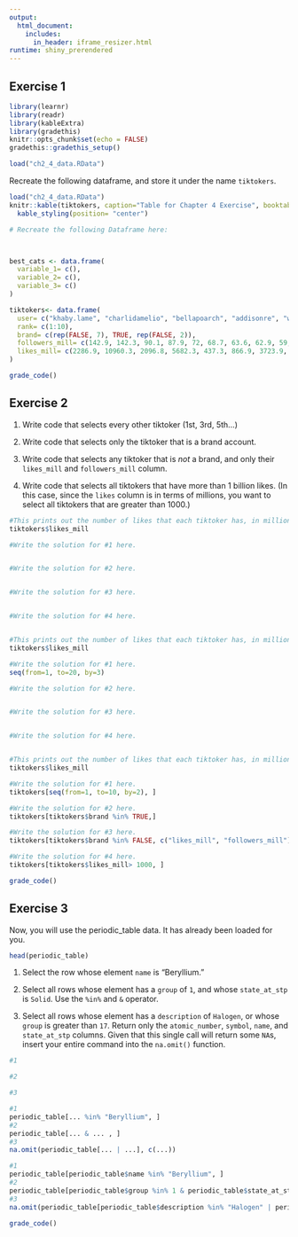 ```yaml
---
output: 
  html_document:
    includes:
      in_header: iframe_resizer.html
runtime: shiny_prerendered
---
```


## Exercise 1

```r
library(learnr)
library(readr)
library(kableExtra)
library(gradethis)
knitr::opts_chunk$set(echo = FALSE)
gradethis::gradethis_setup()
```

```r
load("ch2_4_data.RData")
```
Recreate the following dataframe, and store it under the name `tiktokers`.

```r
load("ch2_4_data.RData")
knitr::kable(tiktokers, caption="Table for Chapter 4 Exercise", booktabs=FALSE) %>%
  kable_styling(position= "center")
```

```r
# Recreate the following Dataframe here:




```

```r
best_cats <- data.frame(
  variable_1= c(),
  variable_2= c(),
  variable_3= c()
)
```

```r
tiktokers<- data.frame(
  user= c("khaby.lame", "charlidamelio", "bellapoarch", "addisonre", "willsmith", "zachking", "kimberly.loaiza", "tiktok", "cznburak", "dixiedamelio"),
  rank= c(1:10),
  brand= c(rep(FALSE, 7), TRUE, rep(FALSE, 2)),
  followers_mill= c(142.9, 142.3, 90.1, 87.9, 72, 68.7, 63.6, 62.9, 59, 57.4),
  likes_mill= c(2286.9, 10960.3, 2096.8, 5682.3, 437.3, 866.9, 3723.9, 268.8, 1057.7, 3202.8)
)

```

```r
grade_code()
```

## Exercise 2

1. Write code that selects every other tiktoker (1st, 3rd, 5th...)

2. Write code that selects only the tiktoker that is a brand account.

3. Write code that selects any tiktoker that is *not* a brand, and only their `likes_mill` and `followers_mill` column.

4. Write code that selects all tiktokers that have more than 1 billion likes. (In this case, since the `likes` column is in terms of millions, you want to select all tiktokers that are greater than 1000.)

```r
#This prints out the number of likes that each tiktoker has, in millions.
tiktokers$likes_mill

#Write the solution for #1 here.


#Write the solution for #2 here.


#Write the solution for #3 here.


#Write the solution for #4 here.



```

```r
#This prints out the number of likes that each tiktoker has, in millions.
tiktokers$likes_mill

#Write the solution for #1 here.
seq(from=1, to=20, by=3)

#Write the solution for #2 here.


#Write the solution for #3 here.


#Write the solution for #4 here.



```

```r
#This prints out the number of likes that each tiktoker has, in millions.
tiktokers$likes_mill

#Write the solution for #1 here.
tiktokers[seq(from=1, to=10, by=2), ]

#Write the solution for #2 here.
tiktokers[tiktokers$brand %in% TRUE,]

#Write the solution for #3 here.
tiktokers[tiktokers$brand %in% FALSE, c("likes_mill", "followers_mill")]

#Write the solution for #4 here.
tiktokers[tiktokers$likes_mill> 1000, ]

```

```r
grade_code()
```

## Exercise 3

Now, you will use the periodic_table data. It has already been loaded for you.

```r
head(periodic_table)
```

1. Select the row whose element `name` is "Beryllium." 

2. Select all rows whose element has a `group` of `1`, and whose `state_at_stp` is `Solid`. Use the `%in%` and `&` operator.

3. Select all rows whose element has a `description` of `Halogen`, or whose `group` is greater than `17`. Return only the `atomic_number`, `symbol`, `name`, and `state_at_stp` columns.  Given that this single call will return some `NA`s, insert your entire command into the `na.omit()` function. 

```r
#1

#2

#3

```

```r
#1
periodic_table[... %in% "Beryllium", ]
#2
periodic_table[... & ... , ]
#3
na.omit(periodic_table[... | ...], c(...))
```


```r
#1
periodic_table[periodic_table$name %in% "Beryllium", ]
#2
periodic_table[periodic_table$group %in% 1 & periodic_table$state_at_stp %in% "Solid", ]
#3
na.omit(periodic_table[periodic_table$description %in% "Halogen" | periodic_table$group > 17, c("atomic_number", "symbol", "name", "state_at_stp")])
```

```r
grade_code()
```

<div data-iframe-height></div>